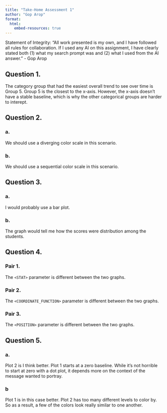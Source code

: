 ```yaml
---
title: "Take-Home Assessment 1"
author: "Gop Arop"
format: 
  html:
    embed-resources: true
---
```


Statement of Integrity: “All work presented is my own, and I have followed all rules for collaboration. If I used any AI on this assignment, I have clearly stated both (1) what my search prompt was and (2) what I used from the AI answer.” - Gop Arop


## Question 1.

The category group that had the easiest overall trend to see over time is Group 5. Group 5 is the closest to the x-axis. However, the x-axis doesn't have a stable baseline, which is why the other categorical groups are harder to interept. 

## Question 2.

### a. 
We should use a diverging color scale in this scenario.

### b.
We should use a sequential color scale in this scenario. 

## Question 3.

### a. 

I would probably use a bar plot. 

### b.
The graph would tell me how the scores were distribution among the students. 

## Question 4. 

### Pair 1.
The `<STAT>` parameter is different between the two graphs. 

### Pair 2.

The `<COORDINATE_FUNCTION>` parameter is different between the two graphs. 

### Pair 3.

The `<POSITION>` parameter is different between the two graphs. 

## Question 5.

### a.

Plot 2 is I think better. Plot 1 starts at a zero baseline. While it's not horrible to start at zero with a dot plot, it depends more on the context of the message wanted to portray. 

### b 

Plot 1 is in this case better. Plot 2 has too many different levels to color by. So as a result, a few of the colors look really similar to one another. 





